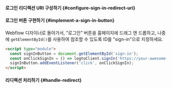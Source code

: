 

<SignInFlowSummary />

#### 로그인 리디렉션 URI 구성하기 \{#configure-sign-in-redirect-uri}

<ConfigureRedirectUri
  figureSrc={redirectUriFigure}
  redirectUri="https://your-awesome-site.webflow.io/callback"
/>

#### 로그인 버튼 구현하기 \{#implement-a-sign-in-button}

Webflow 디자이너로 돌아가서, "로그인" 버튼을 홈페이지에 드래그 앤 드롭하고, 나중에 `getElementById()`를 사용하여 참조할 수 있도록 ID를 "sign-in"으로 지정하세요.

```html
<script type="module">
  const signInButton = document.getElementById('sign-in');
  const onClickSignIn = () => logtoClient.signIn('https://your-awesome-site.webflow.io/callback');
  signInButton.addEventListener('click', onClickSignIn);
</script>
```

#### 리디렉션 처리하기 \{#handle-redirect}

<HandleRedirect />
